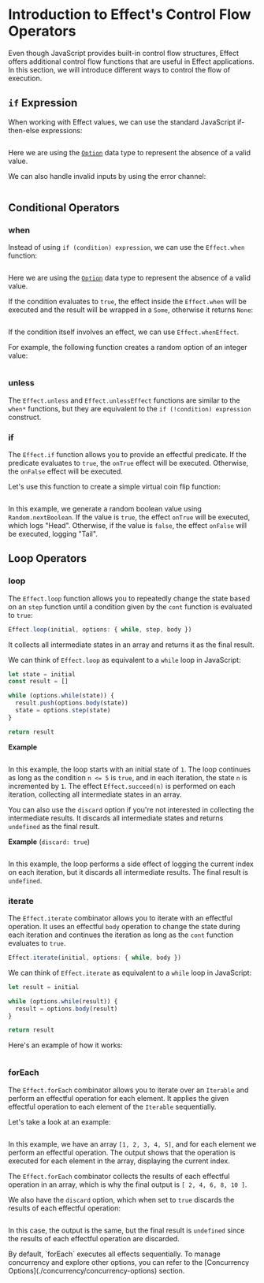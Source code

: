
# Introduction to Effect's Control Flow Operators

Even though JavaScript provides built-in control flow structures, Effect offers additional control flow functions that are useful in Effect applications. In this section, we will introduce different ways to control the flow of execution.

## `if` Expression

When working with Effect values, we can use the standard JavaScript if-then-else expressions:

```ts file=<rootDir>/src/guide/control-flow/if-expression.ts

```

Here we are using the [`Option`](./data-types/option) data type to represent the absence of a valid value.

We can also handle invalid inputs by using the error channel:

```ts file=<rootDir>/src/guide/control-flow/if-expression-error-channel.ts

```

## Conditional Operators

### when

Instead of using `if (condition) expression`, we can use the `Effect.when` function:

```ts file=<rootDir>/src/guide/control-flow/when.ts#L1-L6

```

Here we are using the [`Option`](./data-types/option) data type to represent the absence of a valid value.

If the condition evaluates to `true`, the effect inside the `Effect.when` will be executed and the result will be wrapped in a `Some`, otherwise it returns `None`:

```ts file=<rootDir>/src/guide/control-flow/when.ts#L8-

```

If the condition itself involves an effect, we can use `Effect.whenEffect`.

For example, the following function creates a random option of an integer value:

```ts file=<rootDir>/src/guide/control-flow/whenEffect.ts

```

### unless

The `Effect.unless` and `Effect.unlessEffect` functions are similar to the `when*` functions, but they are equivalent to the `if (!condition) expression` construct.

### if

The `Effect.if` function allows you to provide an effectful predicate. If the predicate evaluates to `true`, the `onTrue` effect will be executed. Otherwise, the `onFalse` effect will be executed.

Let's use this function to create a simple virtual coin flip function:

```ts file=<rootDir>/src/guide/control-flow/if.ts

```

In this example, we generate a random boolean value using `Random.nextBoolean`. If the value is `true`, the effect `onTrue` will be executed, which logs "Head". Otherwise, if the value is `false`, the effect `onFalse` will be executed, logging "Tail".

## Loop Operators

### loop

The `Effect.loop` function allows you to repeatedly change the state based on an `step` function until a condition given by the `cont` function is evaluated to `true`:

```ts
Effect.loop(initial, options: { while, step, body })
```

It collects all intermediate states in an array and returns it as the final result.

We can think of `Effect.loop` as equivalent to a `while` loop in JavaScript:

```ts
let state = initial
const result = []

while (options.while(state)) {
  result.push(options.body(state))
  state = options.step(state)
}

return result
```

**Example**

```ts file=<rootDir>/src/guide/control-flow/loop.ts

```

In this example, the loop starts with an initial state of `1`. The loop continues as long as the condition `n <= 5` is `true`, and in each iteration, the state `n` is incremented by `1`. The effect `Effect.succeed(n)` is performed on each iteration, collecting all intermediate states in an array.

You can also use the `discard` option if you're not interested in collecting the intermediate results. It discards all intermediate states and returns `undefined` as the final result.

**Example** (`discard: true`)

```ts file=<rootDir>/src/guide/control-flow/loop-discard.ts

```

In this example, the loop performs a side effect of logging the current index on each iteration, but it discards all intermediate results. The final result is `undefined`.

### iterate

The `Effect.iterate` combinator allows you to iterate with an effectful operation. It uses an effectful `body` operation to change the state during each iteration and continues the iteration as long as the `cont` function evaluates to `true`.

```ts
Effect.iterate(initial, options: { while, body })
```

We can think of `Effect.iterate` as equivalent to a `while` loop in JavaScript:

```ts
let result = initial

while (options.while(result)) {
  result = options.body(result)
}

return result
```

Here's an example of how it works:

```ts file=<rootDir>/src/guide/control-flow/iterate.ts

```

### forEach

The `Effect.forEach` combinator allows you to iterate over an `Iterable` and perform an effectful operation for each element.
It applies the given effectful operation to each element of the `Iterable` sequentially.

Let's take a look at an example:

```ts file=<rootDir>/src/guide/control-flow/forEach.ts

```

In this example, we have an array `[1, 2, 3, 4, 5]`, and for each element we perform an effectful operation. The output shows that the operation is executed for each element in the array, displaying the current index.

The `Effect.forEach` combinator collects the results of each effectful operation in an array, which is why the final output is `[ 2, 4, 6, 8, 10 ]`.

We also have the `discard` option, which when set to `true` discards the results of each effectful operation:

```ts file=<rootDir>/src/guide/control-flow/forEach-discard.ts

```

In this case, the output is the same, but the final result is `undefined` since the results of each effectful operation are discarded.

<Info>
  By default, `forEach` executes all effects sequentially. To manage concurrency
  and explore other options, you can refer to the [Concurrency
  Options](./concurrency/concurrency-options) section.
</Info>
